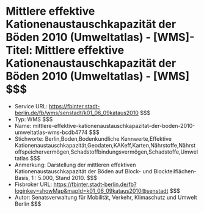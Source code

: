 # Mittlere effektive Kationenaustauschkapazität der Böden 2010 (Umweltatlas) - [WMS]- Titel: Mittlere effektive Kationenaustauschkapazität der Böden 2010 (Umweltatlas) - [WMS] $$$
- Service URL: https://fbinter.stadt-berlin.de/fb/wms/senstadt/k01_06_09kataus2010 $$$
- Typ: WMS $$$
- Name: mittlere-effektive-kationenaustauschkapazitat-der-boden-2010-umweltatlas-wms-bcdb4774 $$$
- Stichworte: Berlin,Boden,Bodenkundliche Kennwerte,Effektive Kationenaustauschkapazität,Geodaten,KAKeff,Karten,Nährstoffe,Nährstoffspeichervermögen,Schadstoffbindungsvermögen,Schadstoffe,Umweltatlas $$$
- Anmerkung: Darstellung der mittleren effektiven Kationenaustauschkapazität der Böden auf Block- und Blockteilflächen-Basis, 1 : 5.000, Stand 2010. $$$
- Fisbroker URL: https://fbinter.stadt-berlin.de/fb?loginkey=showMap&mapId=k01_06_09kataus2010@senstadt $$$
- Autor: Senatsverwaltung für Mobilität, Verkehr, Klimaschutz und Umwelt Berlin $$$
